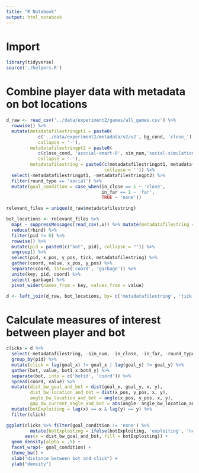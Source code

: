 ```yaml
---
title: "R Notebook"
output: html_notebook
---
```


# Import 

```r
library(tidyverse)
source('./helpers.R')
```

# Combine player data with metadata on bot locations

```r
d_raw <- read_csv('../data/experiment2/games/all_games.csv') %>%
  rowwise() %>%
  mutate(metadatafilestringpt1 = paste0(
            c('../data/experiment2/metadata/v2/v2', bg_cond, 'close_'), 
            collapse = '-'), 
         metadatafilestringpt2 = paste0(
            c(close_cond, 'asocial-smart-0', sim_num,'social-simulation.csv'),
            collapse = '-'),
         metadatafilestring = paste0(c(metadatafilestringpt1, metadatafilestringpt2),
                                     collapse = '')) %>%
  select(-metadatafilestringpt1, -metadatafilestringpt2) %>%
  filter(round_type == 'social') %>%
  mutate(goal_condition = case_when(in_close == 1 ~ 'close',
                                    in_far == 1 ~ 'far',
                                    TRUE ~ 'none'))

relevant_files = unique(d_raw$metadatafilestring)

bot_locations <- relevant_files %>% 
  map( ~ suppressMessages(read_csv(.x)) %>% mutate(metadatafilestring = .x)) %>% 
  reduce(rbind) %>%
  filter(pid != 0) %>%
  rowwise() %>%
  mutate(pid = paste0(c("bot", pid), collapse = "")) %>%
  ungroup() %>%
  select(pid, x_pos, y_pos, tick, metadatafilestring) %>%
  gather(coord, value, x_pos, y_pos) %>% 
  separate(coord, into=c('coord', 'garbage')) %>% 
  unite(key, pid, coord) %>% 
  select(-garbage) %>% 
  pivot_wider(names_from = key, values_from = value) 

d <- left_join(d_raw, bot_locations, by= c('metadatafilestring', 'tick'))
```

# Calculate measures of interest between player and bot

```r
clicks = d %>% 
  select(-metadatafilestring, -sim_num, -in_close, -in_far, -round_type) %>%
  group_by(pid) %>%
  mutate(click = lag(goal_x) != goal_x | lag(goal_y) != goal_y) %>%
  gather(bot, value, bot1_x:bot4_y) %>%
  separate(bot, into = c('botid', 'coord')) %>%
  spread(coord, value) %>%
  mutate(dist_bw_goal_and_bot = dist(goal_x, goal_y, x, y),
         dist_bw_location_and_bot = dist(x_pos, y_pos, x, y),
         angle_bw_location_and_bot = angle(x_pos, y_pos, x, y),
         gap_bw_current_angle_and_bot = abs(angle- angle_bw_location_and_bot)) %>%
  mutate(botExploiting = lag(x) == x & lag(y) == y) %>%
  filter(click)
```

```r
ggplot(clicks %>% filter(goal_condition != 'none') %>%
         mutate(botExploiting = ifelse(botExploiting, 'exploiting', 'not exploiting')), 
       aes(x = dist_bw_goal_and_bot, fill = botExploiting)) +
  geom_density(alpha = .5) +
  facet_wrap(~ goal_condition) +
  theme_bw() +
  xlab("distance between bot and click") +
  ylab("density") 
```

